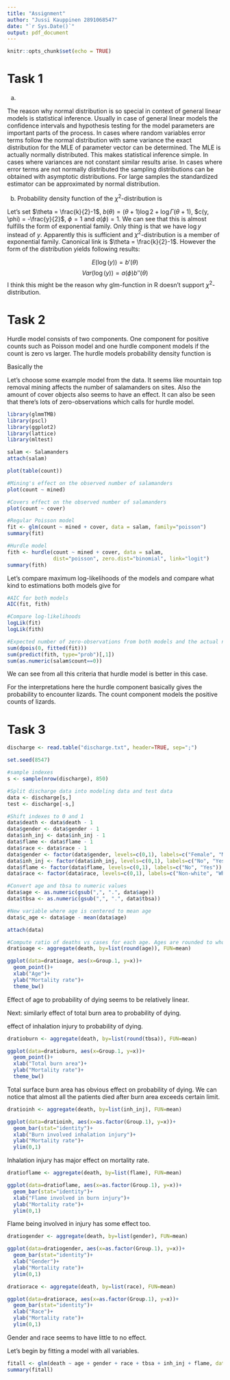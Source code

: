 ```yaml
---
title: "Assignment"
author: "Jussi Kauppinen 2891068547"
date: "`r Sys.Date()`"
output: pdf_document
---
```


```r
knitr::opts_chunk$set(echo = TRUE)
```

# Task 1

a) 

The reason why normal distribution is so special in context of general linear models is statistical inference. Usually in case of general linear models the confidence intervals and hypothesis testing for the model parameters are important parts of the process. In cases where random variables error terms follow the normal distribution with same variance the exact distribution for the MLE of parameter vector can be determined. The MLE is actually normally distributed. This makes statistical inference simple. In cases where variances are not constant similar results arise. In cases where error terms are not normally distributed the sampling distributions can be obtained with asymptotic distributions. For large samples the standardized estimator can be approximated by normal distribution.

b) Probability density function of the $\chi^2$-distribution is

\begin{equation}
\begin{split}
f(y, k) &= \frac{1}{2^{k/2} \Gamma(k/2)} y^{k/2 - 1} e^{-y/2}\\
&= \text{exp} \left( \log \left( \frac{1}{2^{k/2} \Gamma(k/2)} y^{k/2 - 1} e^{-y/2} \right) \right)\\
&= \text{exp} \left( - \frac{k}{2} \log 2 - \log \Gamma(\frac{k}{2}) + (\frac{k}{2} - 1) \log y - \frac{y}{2} \right)\\
&= \text{exp} \left( (\frac{k}{2} - 1) \log y - (\frac{k}{2} \log 2 + \log \Gamma(\frac{k}{2})) -\frac{y}{2} \right)\\
\end{split}
\end{equation}

Let's set $\theta = \frac{k}{2}-1$, $b(\theta) = (\theta+1) \log2 + \log \Gamma(\theta+1)$, $c(y, \phi) = -\frac{y}{2}$, $\phi = 1$ and $a(\phi)=1$. We can see that this is almost fulfills the form of exponential family. Only thing is that we have $\log y$ instead of $y$. Apparently this is sufficient and $\chi^2$-distribution is a member of exponential family. Canonical link is $\theta = \frac{k}{2}-1$. However the form of the distribution yields following results:

$$E(\log(y)) = b'(\theta)$$
$$Var(\log(y)) = a(\phi)b''(\theta)$$
I think this might be the reason why glm-function in R doesn't support $\chi^2$-distribution.


# Task 2

Hurdle model consists of two components. One component for positive counts such as Poisson model and one hurdle component models if the count is zero vs larger. The hurdle models probability density function is

\begin{equation}
f_{hurdle}(y;x,z,\beta, \gamma) = 
\begin{cases}
f_{zero}(0;x,\gamma) &, \quad \text{if} y=0\\
(1-f_{zero}(0;x,\gamma)) \frac{f_{count}(y;x,\beta)}{1-f_{count}(0;x,\beta)} &, \quad \text{if} y>0\\
\end{cases}
\end{equation}

Basically the 

Let's choose some example model from the data. It seems like mountain top removal mining affects the number of salamanders on sites. Also the amount of cover objects also seems to have an effect. It can also be seen that there's lots of zero-observations which calls for hurdle model.

```r
library(glmmTMB)
library(pscl)
library(ggplot2)
library(lattice)
library(mltest)
```

```r
salam <- Salamanders
attach(salam)

plot(table(count))

#Mining's effect on the observed number of salamanders
plot(count ~ mined)

#Covers effect on the observed number of salamanders
plot(count ~ cover)
```

```r
#Regular Poisson model
fit <- glm(count ~ mined + cover, data = salam, family="poisson")
summary(fit)

#Hurdle model
fith <- hurdle(count ~ mined + cover, data = salam,
               dist="poisson", zero.dist="binomial", link="logit")
summary(fith)
```

Let's compare maximum log-likelihoods of the models and compare what kind to estimations both models give for 

```r
#AIC for both models
AIC(fit, fith)

#Compare log-likelihoods
logLik(fit)
logLik(fith)

#Expected number of zero-observations from both models and the actual number.
sum(dpois(0, fitted(fit)))
sum(predict(fith, type="prob")[,1])
sum(as.numeric(salam$count==0))
```

We can see from all this criteria that hurdle model is better in this case.

For the interpretations here the hurdle component basically gives the probability to encounter lizards. The count component models the positive counts of lizards.

# Task 3

```r
discharge <- read.table("discharge.txt", header=TRUE, sep=";")

set.seed(8547)

#sample indexes
s <- sample(nrow(discharge), 850)

#Split discharge data into modeling data and test data
data <- discharge[s,]
test <- discharge[-s,]

#Shift indexes to 0 and 1
data$death <- data$death - 1
data$gender <- data$gender - 1
data$inh_inj <- data$inh_inj - 1
data$flame <- data$flame - 1
data$race <- data$race - 1
data$gender <- factor(data$gender, levels=c(0,1), labels=c("Female", "Male"))
data$inh_inj <- factor(data$inh_inj, levels=c(0,1), labels=c("No", "Yes"))
data$flame <- factor(data$flame, levels=c(0,1), labels=c("No", "Yes"))
data$race <- factor(data$race, levels=c(0,1), labels=c("Non-white", "White"))

#Convert age and tbsa to numeric values
data$age <- as.numeric(gsub(",", ".", data$age))
data$tbsa <- as.numeric(gsub(",", ".", data$tbsa))

#New variable where age is centered to mean age
data$c_age <- data$age - mean(data$age)

attach(data)

#Compute ratio of deaths vs cases for each age. Ages are rounded to whole numbers.
dratioage <- aggregate(death, by=list(round(age)), FUN=mean)

ggplot(data=dratioage, aes(x=Group.1, y=x))+
  geom_point()+
  xlab("Age")+
  ylab("Mortality rate")+
  theme_bw()
```
Effect of age to probability of dying seems to be relatively linear.

Next: similarly effect of total burn area to probability of dying.

effect of inhalation injury to probability of dying.

```r
dratioburn <- aggregate(death, by=list(round(tbsa)), FUN=mean)

ggplot(data=dratioburn, aes(x=Group.1, y=x))+
  geom_point()+
  xlab("Total burn area")+
  ylab("Mortality rate")+
  theme_bw()
```

Total surface burn area has obvious effect on probability of dying. We can notice that almost all the patients died after burn area exceeds certain limit.

```r
dratioinh <- aggregate(death, by=list(inh_inj), FUN=mean)

ggplot(data=dratioinh, aes(x=as.factor(Group.1), y=x))+
  geom_bar(stat="identity")+
  xlab("Burn involved inhalation injury")+
  ylab("Mortality rate")+
  ylim(0,1)
```
Inhalation injury has major effect on mortality rate.

```r
dratioflame <- aggregate(death, by=list(flame), FUN=mean)

ggplot(data=dratioflame, aes(x=as.factor(Group.1), y=x))+
  geom_bar(stat="identity")+
  xlab("Flame involved in burn injury")+
  ylab("Mortality rate")+
  ylim(0,1)
```
Flame being involved in injury has some effect too.

```r
dratiogender <- aggregate(death, by=list(gender), FUN=mean)

ggplot(data=dratiogender, aes(x=as.factor(Group.1), y=x))+
  geom_bar(stat="identity")+
  xlab("Gender")+
  ylab("Mortality rate")+
  ylim(0,1)

dratiorace <- aggregate(death, by=list(race), FUN=mean)

ggplot(data=dratiorace, aes(x=as.factor(Group.1), y=x))+
  geom_bar(stat="identity")+
  xlab("Race")+
  ylab("Mortality rate")+
  ylim(0,1)
```
Gender and race seems to have little to no effect.

Let's begin by fitting a model with all variables.

```r
fitall <- glm(death ~ age + gender + race + tbsa + inh_inj + flame, data=data, family="binomial")
summary(fitall)
```


